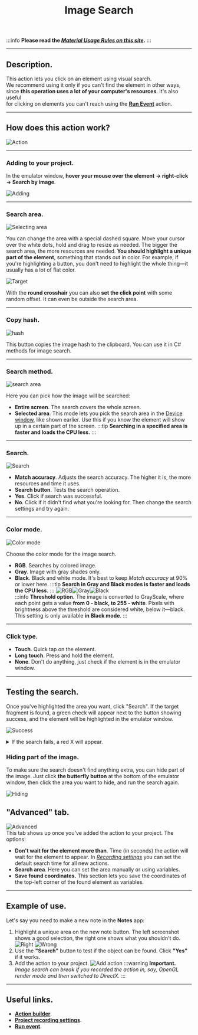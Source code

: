 ﻿---
sidebar_position: 2
title: Image Search
description: Visual search by clicking on an element.
---
:::info **Please read the [*Material Usage Rules on this site*](../../Disclaimer).**
:::
_______________________________________________  
## Description.
This action lets you click on an element using visual search.  
We recommend using it only if you can't find the element in other ways,  
since **this operation uses a lot of your computer's resources**. It's also useful  
for clicking on elements you can't reach using the [**Run Event**](../../Android/ProLite/RunEvent) action.
_______________________________________________ 
## How does this action work?  
![Action](./assets/SearchByPic/SearchByPic_pic1.png)
_______________________________________________   
### Adding to your project.  
In the emulator window, **hover your mouse over the element** **→ right-click → Search by image**.

![Adding](./assets/SearchByPic/SearchByPic_pic2.png)  
_______________________________________________ 
### Search area.  
![Selecting area](./assets/SearchByPic/SearchByPic_pic3.png)  

You can change the area with a special dashed square. Move your cursor over the white dots, hold and drag to resize as needed. The bigger the search area, the more resources are needed. **You should highlight a unique part of the element**, something that stands out in color. For example, if you're highlighting a button, you don't need to highlight the whole thing—it usually has a lot of flat color.

![Target](./assets/SearchByPic/SearchByPic_pic4.png)  

With the **round crosshair** you can also **set the click point** with some random offset. It can even be outside the search area.
_______________________________________________    
### Copy hash.  
![hash](./assets/SearchByPic/SearchByPic_pic5.png)   

This button copies the image hash to the clipboard. You can use it in C# methods for image search.
_______________________________________________ 
### Search method.  
![search area](./assets/SearchByPic/SearchByPic_pic6.png)  

Here you can pick how the image will be searched:
- **Entire screen**. The search covers the whole screen.
- **Selected area**. This mode lets you pick the search area in the [Device window](../Interface/DeviceWindow), like shown earlier. Use this if you know the element will show up in a certain part of the screen.
:::tip **Searching in a specified area is faster and loads the CPU less.**
:::
_______________________________________________  
### Search.  
![Search](./assets/SearchByPic/SearchByPic_pic7.png)  
- **Match accuracy**. Adjusts the search accuracy. The higher it is, the more resources and time it uses.
- **Search button**. Tests the search operation.
- **Yes**. Click if search was successful.
- **No**. Click if it didn't find what you're looking for. Then change the search settings and try again.
_______________________________________________  
### Color mode.  
![Color mode](./assets/SearchByPic/SearchByPic_pic8.png)  

Choose the color mode for the image search.  
- **RGB**. Searches by colored image.  
- **Gray**. Image with gray shades only.  
- **Black**. Black and white mode. It's best to keep *Match accuracy* at 90% or lower here.
:::tip **Search in Gray and Black modes is faster and loads the CPU less.**
::: 
![RGB](./assets/SearchByPic/SearchByPic_pic9.png)![Gray](./assets/SearchByPic/SearchByPic_pic10.png)![Black](./assets/SearchByPic/SearchByPic_pic11.png)  
:::info **Threshold option.**
The image is converted to GrayScale, where each point gets a value **from 0 - black, to 255 - white**. Pixels with brightness above the threshold are considered white, below it—black. This setting is only available **in Black mode**.
:::
_______________________________________________ 
### Click type.  
- **Touch**. Quick tap on the element.
- **Long touch**. Press and hold the element.
- **None**. Don't do anything, just check if the element is in the emulator window.
_______________________________________________  
## Testing the search.  
Once you've highlighted the area you want, click "Search". If the target fragment is found, a green check will appear next to the button showing success, and the element will be highlighted in the emulator window.

![Success](./assets/SearchByPic/SearchByPic_pic12.png)  
<details>
<summary>If the search fails, a red X will appear.</summary>  

![Fail](./assets/SearchByPic/SearchByPic_pic13.png)
</details>

### Hiding part of the image.  
To make sure the search doesn't find anything extra, you can hide part of the image. Just click **the butterfly button** at the bottom of the emulator window, then click the area you want to hide, and run the search again.

![Hiding](./assets/SearchByPic/SearchByPic_pic14.gif)
## "Advanced" tab.  
![Advanced](./assets/SearchByPic/SearchByPic_pic15.png)  
This tab shows up once you've added the action to your project. The options:
- **Don't wait for the element more than**. Time (in seconds) the action will wait for the element to appear. In [*Recording settings*](../../Settings/Record_and_InputMethods) you can set the default search time for all new actions.
- **Search area**. Here you can set the area manually or using variables.
- **Save found coordinates.** This section lets you save the coordinates of the top-left corner of the found element as variables.
_______________________________________________
## Example of use.  
Let's say you need to make a new note in the **Notes** app:
1. Highlight a unique area on the new note button. The left screenshot shows a good selection, the right one shows what you shouldn't do.
![Right](./assets/SearchByPic/SearchByPic_pic16.png) ![Wrong](./assets/SearchByPic/SearchByPic_pic17.png)
2. Use the **"Search"** button to test if the object can be found. Click **"Yes"** if it works.
3. Add the action to your project.
![Add action](./assets/SearchByPic/SearchByPic_pic18.png)
:::warning **Important.**
*Image search can break if you recorded the action in, say, OpenGL render mode and then switched to DirectX.*
:::
_______________________________________________
## Useful links.  
- [**Action builder**](../Interface/ActionBuilder).
- [**Project recording settings**](../../Settings/Record_and_InputMethods).
- [**Run event**](../../Android/ProLite/RunEvent).